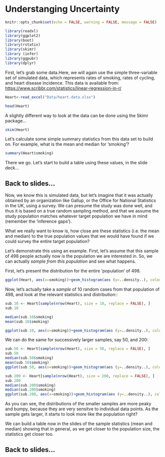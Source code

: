 # Understanging Uncertainty {#uncertainty}



```r
knitr::opts_chunk$set(echo = FALSE, warning = FALSE, message = FALSE)
```



```r
library(readxl)
library(ggplot2)
library(boot)
library(rstatix)
library(skimr)
library (infer)
library(ggpubr)
library(dplyr)

```

First, let's grab some data.Here, we will again use the simple three-variable set of simulated data, which represents rates of smoking, rates of cycling, and heart disease incidence. This data is available from: <https://www.scribbr.com/statistics/linear-regression-in-r/>

```r
Heart<-read_excel("Data/heart.data.xlsx")

```

```r
head(Heart)
```

A slightly different way to look at the data can be done using the Skimr package...

```r
skim(Heart)
```

Let's calculate some simple summary statistics from this data set to build on. For example, what is the mean and median for 'smoking'?

```r
summary(Heart$smoking)
```

There we go. Let's start to build a table using these values, in the slide deck...

## Back to slides...

Now, we know this is simulated data, but let's imagine that it was actually obtained by an organization like Gallup, or the Office for National Statistics in the UK, using a survey. We can presume the study was done well, and thus it is based on a true random sampling method, and that we assume the study population matches whatever target population we have in mind (remember the 'inference gaps').

What we really want to know is, how close are these statistics (i.e. the mean and median) to the true population values that we would have found if we could survey the entire target population?

Let's demonstrate this using an example. First, let's assume that this sample of 498 people actually now *is* the population we are interested in. So, we can actually *sample from this population* and see what happens.

First, let's present the distribution for the entire 'population' of 498.

```r
ggplot(Heart, aes(x=smoking))+geom_histogram(aes (y=..density..), colour="black", fill="white")

```

Now, let's actually take a *sample* of 10 random cases from that population of 498, and look at the relevant statistics and distribution::

```r
sub.10 <- Heart[sample(nrow(Heart), size = 10, replace = FALSE), ]
sub.10
```

```r
median(sub.10$smoking)
mean(sub.10$smoking)
```

```r
ggplot(sub.10, aes(x=smoking))+geom_histogram(aes (y=..density..), colour="black", fill="white")

```

We can do the same for successively larger samples, say 50, and 200:

```r
sub.50 <- Heart[sample(nrow(Heart), size = 50, replace = FALSE), ]
sub.50
median(sub.50$smoking)
mean(sub.50$smoking)
ggplot(sub.50, aes(x=smoking))+geom_histogram(aes (y=..density..), colour="black", fill="white")

```

```r
sub.200 <- Heart[sample(nrow(Heart), size = 200, replace = FALSE), ]
sub.200
median(sub.200$smoking)
median(sub.200$smoking)
ggplot(sub.200, aes(x=smoking))+geom_histogram(aes (y=..density..), colour="black", fill="white")

```

As you can see, the distributions of the smaller samples are more peaky and bumpy, because they are very sensitve to individual data points. As the sample gets larger, it starts to look more like the population right?

We can build a table now in the slides of the sample statistics (mean and median) showing that in general, as we get closer to the population size, the statistics get closer too.

## Back to slides...

